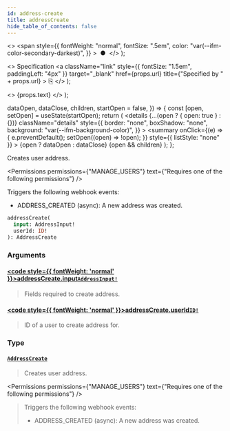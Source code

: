 ```yaml
---
id: address-create
title: addressCreate
hide_table_of_contents: false
---
```


  <>
    <span
      style={{
        fontWeight: "normal",
        fontSize: ".5em",
        color: "var(--ifm-color-secondary-darkest)",
      }}
    >
      &nbsp;●&nbsp;
    </span>
  </>
);

  <>
    Specification
    <a
      className="link"
      style={{ fontSize: "1.5em", paddingLeft: "4px" }}
      target="\_blank"
      href={props.url}
      title={"Specified by " + props.url}
    >
      ⎘
    </a>
  </>
);

  <>
    <span className={props.class}>{props.text}</span>
  </>
);


  dataOpen,
  dataClose,
  children,
  startOpen = false,
}) => {
  const [open, setOpen] = useState(startOpen);
  return (
    <details
      {...(open ? { open: true } : {})}
      className="details"
      style={{
        border: "none",
        boxShadow: "none",
        background: "var(--ifm-background-color)",
      }}
    >
      <summary
        onClick={(e) => {
          e.preventDefault();
          setOpen((open) => !open);
        }}
        style={{ listStyle: "none" }}
      >
        {open ? dataOpen : dataClose}
      </summary>
      {open && children}
    </details>
  );
};

Creates user address.

<Permissions
  permissions={"MANAGE_USERS"}
  text={"Requires one of the following permissions"}
/>

Triggers the following webhook events:

- ADDRESS_CREATED (async): A new address was created.

```graphql
addressCreate(
  input: AddressInput!
  userId: ID!
): AddressCreate
```

### Arguments

#### [<code style={{ fontWeight: 'normal' }}>addressCreate.<b>input</b></code>](#)<Bullet />[`AddressInput!`](../../../api-reference/miscellaneous/inputs/address-input) <Badge class="badge badge--secondary" text="non-null"/> <Badge class="badge badge--secondary" text="input"/>

> Fields required to create address.

#### [<code style={{ fontWeight: 'normal' }}>addressCreate.<b>userId</b></code>](#)<Bullet />[`ID!`](../../../api-reference/miscellaneous/scalars/id) <Badge class="badge badge--secondary" text="non-null"/> <Badge class="badge badge--secondary" text="scalar"/>

> ID of a user to create address for.

### Type

#### [`AddressCreate`](../../../api-reference/users/objects/address-create) <Badge class="badge badge--secondary" text="object"/>

> Creates user address.

<Permissions
  permissions={"MANAGE_USERS"}
  text={"Requires one of the following permissions"}
/>

> Triggers the following webhook events:
>
> - ADDRESS_CREATED (async): A new address was created.

